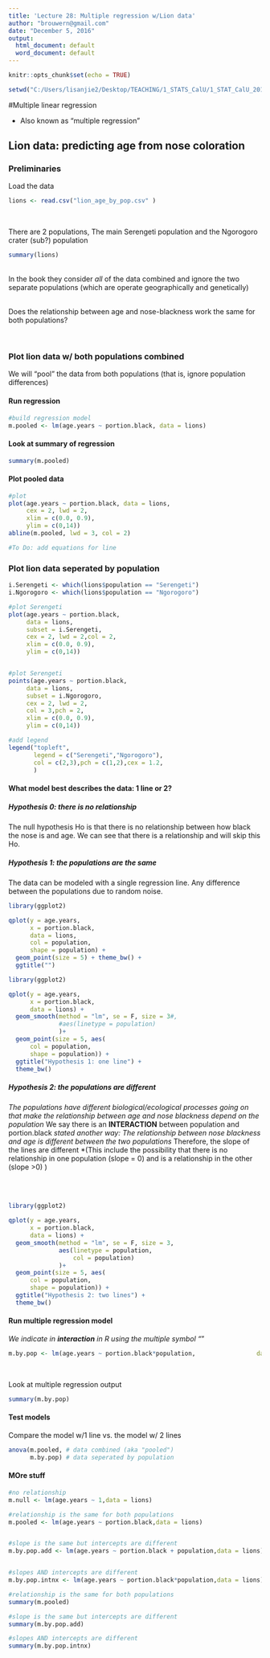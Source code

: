 ```yaml
---
title: 'Lecture 28: Multiple regression w/Lion data'
author: "brouwern@gmail.com"
date: "December 5, 2016"
output:
  html_document: default
  word_document: default
---
```


```r
knitr::opts_chunk$set(echo = TRUE)

```


```r
setwd("C:/Users/lisanjie2/Desktop/TEACHING/1_STATS_CalU/1_STAT_CalU_2016_by_NLB/Lecture/Unit3_regression/last_week")
```

#Multiple linear regression

* Also known as "multiple regression"



## Lion data: predicting age from nose coloration

### Preliminaries

Load the data
```r
lions <- read.csv("lion_age_by_pop.csv" )
```

<br>

There are 2 populations, The main Serengeti population and the Ngorogoro crater (sub?) population
```r
summary(lions)
```

<br>
In the book they consider _all_ of the data combined and ignore the two separate populations (which are operate geographically and genetically)

<br>
Does the relationship between age and nose-blackness work the same for both populations?

<br>

### Plot lion data w/ both populations combined

We will "pool" the data from both populations (that is, ignore population differences)

#### Run regression
```r
#build regression model
m.pooled <- lm(age.years ~ portion.black, data = lions)
```

#### Look at summary of regression

```r
summary(m.pooled)
```


#### Plot pooled data
```r

#plot
plot(age.years ~ portion.black, data = lions, 
     cex = 2, lwd = 2,
     xlim = c(0.0, 0.9),
     ylim = c(0,14))
abline(m.pooled, lwd = 3, col = 2)

#To Do: add equations for line

```



### Plot lion data seperated by population

```r
i.Serengeti <- which(lions$population == "Serengeti")
i.Ngorogoro <- which(lions$population == "Ngorogoro")

#plot Serengeti
plot(age.years ~ portion.black, 
     data = lions,
     subset = i.Serengeti, 
     cex = 2, lwd = 2,col = 2,
     xlim = c(0.0, 0.9),
     ylim = c(0,14))


#plot Serengeti
points(age.years ~ portion.black, 
     data = lions,
     subset = i.Ngorogoro, 
     cex = 2, lwd = 2,
     col = 3,pch = 2,
     xlim = c(0.0, 0.9),
     ylim = c(0,14))

#add legend
legend("topleft",
       legend = c("Serengeti","Ngorogoro"),
       col = c(2,3),pch = c(1,2),cex = 1.2,
       )
```


#### What model best describes the data: 1 line or 2?


##### Hypothesis 0: there is no relationship

The null hypothesis Ho is that there is no relationship between how black the nose is and age.  We can see that there is a relationship and will skip this Ho.

##### Hypothesis 1: the populations are the same

The data can be modeled with a single regression line.  Any difference between the populations due to random noise.

```r
library(ggplot2)

qplot(y = age.years,
      x = portion.black, 
      data = lions,
      col = population, 
      shape = population) +
  geom_point(size = 5) + theme_bw() +
  ggtitle("")
```




```r
library(ggplot2)

qplot(y = age.years,
      x = portion.black, 
      data = lions) + 
  geom_smooth(method = "lm", se = F, size = 3#,
              #aes(linetype = population)
              )+
  geom_point(size = 5, aes(
      col = population, 
      shape = population)) +
  ggtitle("Hypothesis 1: one line") +
  theme_bw()
```



##### Hypothesis 2: the populations are different

*The populations have different biological/ecological processes going on that make the relationship between age and nose blackness depend on the population
*We say there is an **INTERACTION** between population and portion.black
*stated another way: The relationship between nose blackness and age is different between the two populations
*Therefore, the slope of the lines are different
*(This include the possibility that there is no relationship in one population (slope = 0) and is a relationship in the other (slope >0) )



<br><br>


```r
library(ggplot2)

qplot(y = age.years,
      x = portion.black, 
      data = lions) + 
  geom_smooth(method = "lm", se = F, size = 3,
              aes(linetype = population,
                  col = population)
              )+
  geom_point(size = 5, aes(
      col = population, 
      shape = population)) +
  ggtitle("Hypothesis 2: two lines") +
  theme_bw()
```



#### Run multiple regression model

*We indicate in **interaction** in R using the multiple symbol "*"
```r

m.by.pop <- lm(age.years ~ portion.black*population,                 data = lions)


```


<br>

Look at multiple regression output
```r
summary(m.by.pop)
```



#### Test models 

Compare the model w/1 line vs. the model w/ 2 lines

```r
anova(m.pooled, # data combined (aka "pooled")
      m.by.pop) # data seperated by population
```




#### MOre stuff

```r

#no relationship
m.null <- lm(age.years ~ 1,data = lions)

#relationship is the same for both populations
m.pooled <- lm(age.years ~ portion.black,data = lions)


#slope is the same but intercepts are different
m.by.pop.add <- lm(age.years ~ portion.black + population,data = lions)


#slopes AND intercepts are different
m.by.pop.intnx <- lm(age.years ~ portion.black*population,data = lions)

```



```r
#relationship is the same for both populations
summary(m.pooled)
```




```r
#slope is the same but intercepts are different
summary(m.by.pop.add)
```



```r
#slopes AND intercepts are different
summary(m.by.pop.intnx)
```

